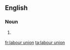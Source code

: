 ==English==

===Noun===
{{en-noun|sg=[[labour]] [[union]]}}

# {{Canada|British spelling}} {{alternative spelling of|labor union}}

[[fr:labour union]]
[[ta:labour union]]